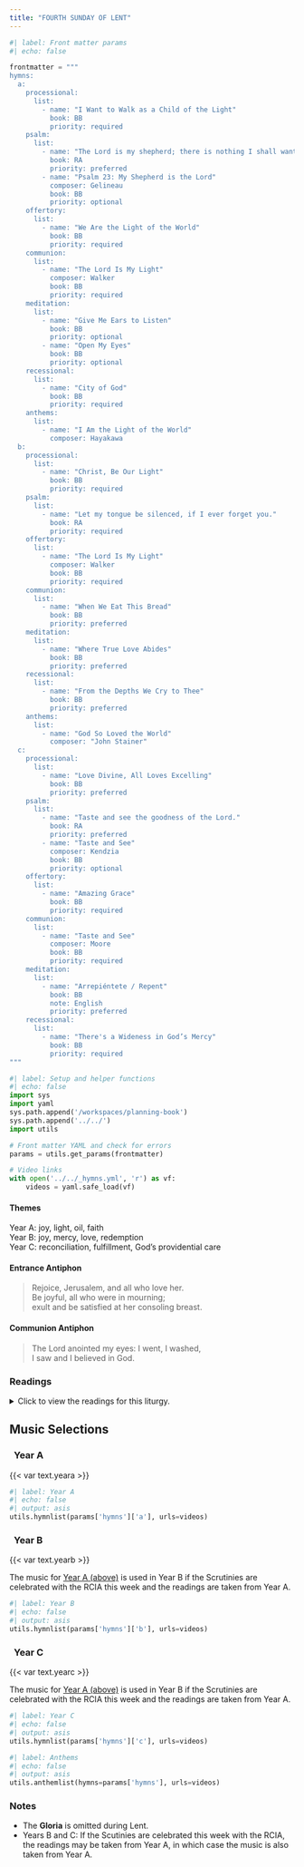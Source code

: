 ```yaml
---
title: "FOURTH SUNDAY OF LENT"
---
```


```python
#| label: Front matter params
#| echo: false

frontmatter = """
hymns:
  a:
    processional:
      list:
        - name: "I Want to Walk as a Child of the Light"
          book: BB
          priority: required
    psalm:
      list:
        - name: "The Lord is my shepherd; there is nothing I shall want."
          book: RA
          priority: preferred
        - name: "Psalm 23: My Shepherd is the Lord"
          composer: Gelineau
          book: BB
          priority: optional
    offertory:
      list:
        - name: "We Are the Light of the World"
          book: BB
          priority: required
    communion:
      list:
        - name: "The Lord Is My Light"
          composer: Walker
          book: BB
          priority: required
    meditation:
      list:
        - name: "Give Me Ears to Listen"
          book: BB
          priority: optional
        - name: "Open My Eyes"
          book: BB
          priority: optional
    recessional:
      list:
        - name: "City of God"
          book: BB
          priority: required
    anthems:
      list:
        - name: "I Am the Light of the World"
          composer: Hayakawa
  b:
    processional:
      list:
        - name: "Christ, Be Our Light"
          book: BB
          priority: required
    psalm:
      list:
        - name: "Let my tongue be silenced, if I ever forget you."
          book: RA
          priority: required
    offertory:
      list:
        - name: "The Lord Is My Light"
          composer: Walker
          book: BB
          priority: required
    communion:
      list:
        - name: "When We Eat This Bread"
          book: BB
          priority: preferred
    meditation:
      list:
        - name: "Where True Love Abides"
          book: BB
          priority: preferred
    recessional:
      list:
        - name: "From the Depths We Cry to Thee"
          book: BB
          priority: preferred
    anthems:
      list:
        - name: "God So Loved the World"
          composer: "John Stainer"
  c:
    processional:
      list:
        - name: "Love Divine, All Loves Excelling"
          book: BB
          priority: preferred
    psalm:
      list:
        - name: "Taste and see the goodness of the Lord."
          book: RA
          priority: preferred
        - name: "Taste and See"
          composer: Kendzia
          book: BB
          priority: optional
    offertory:
      list:
        - name: "Amazing Grace"
          book: BB
          priority: required
    communion:
      list:
        - name: "Taste and See"
          composer: Moore
          book: BB
          priority: required
    meditation:
      list:
        - name: "Arrepiéntete / Repent"
          book: BB
          note: English
          priority: preferred
    recessional:
      list:
        - name: "There's a Wideness in God’s Mercy"
          book: BB
          priority: required
"""
```

```python
#| label: Setup and helper functions
#| echo: false
import sys
import yaml
sys.path.append('/workspaces/planning-book')
sys.path.append('../../')
import utils

# Front matter YAML and check for errors
params = utils.get_params(frontmatter)

# Video links
with open('../../_hymns.yml', 'r') as vf:
    videos = yaml.safe_load(vf)
```

:::  {.red}
#### **Themes**
:::

[Year A:]{.red} joy, light, oil, faith  
[Year B:]{.red} joy, mercy, love, redemption  
[Year C:]{.red} reconciliation, fulfillment, God’s providential care

:::  {.red}
#### **Entrance Antiphon**
:::

> Rejoice, Jerusalem, and all who love her.  
> Be joyful, all who were in mourning;  
> exult and be satisfied at her consoling breast.

:::  {.red}
#### **Communion Antiphon**
:::

> The Lord anointed my eyes: I went, I washed,  
> I saw and I believed in God.

:::: {.content-visible when-format="html"}
::: {.red}
### Readings
:::

<details>
  <summary>Click to view the readings for this liturgy.</summary>

::: {.titlered}
### &nbsp; Year A
:::

::: {.red}
#### First Reading [1 Samuel 16:1b, 6-7, 10-13a]{style="float:right" .small}
:::

The LORD said to Samuel:  
“Fill your horn with oil, and be on your way.  
I am sending you to Jesse of Bethlehem,  
for I have chosen my king from among his sons.”  

As Jesse and his sons came to the sacrifice,  
Samuel looked at Eliab and thought,  
“Surely the LORD’s anointed is here before him.”  
But the LORD said to Samuel:  
“Do not judge from his appearance or from his lofty stature,  
because I have rejected him.  
Not as man sees does God see,  
because man sees the appearance  
but the LORD looks into the heart.”  
In the same way Jesse presented seven sons before Samuel,  
but Samuel said to Jesse,  
“The LORD has not chosen any one of these.”  
Then Samuel asked Jesse,  
“Are these all the sons you have?”  
Jesse replied,  
“There is still the youngest, who is tending the sheep.”  
Samuel said to Jesse,  
“Send for him;  
we will not begin the sacrificial banquet until he arrives here.”  
Jesse sent and had the young man brought to them.  
He was ruddy, a youth handsome to behold  
and making a splendid appearance.  
The LORD said,  
“There—anoint him, for this is the one!”  
Then Samuel, with the horn of oil in hand,   
anointed David in the presence of his brothers;  
and from that day on, the spirit of the LORD rushed upon David.

***

::: {.red}
#### Responsorial Psalm [Psalm 23: 1-3a, 3b-4, 5, 6]{style="float:right" .small}
:::

**[℟.]{.red}** **The Lord is my shepherd; there is nothing I shall want.**  

The LORD is my shepherd; I shall not want.  
&emsp; In verdant pastures he gives me repose;  
beside restful waters he leads me;  
&emsp; he refreshes my soul. **[℟.]{.red}**  

He guides me in right paths  
&emsp; for his name’s sake.  
Even though I walk in the dark valley  
&emsp; I fear no evil; for you are at my side  
With your rod and your staff  
&emsp; that give me courage. **[℟.]{.red}**  

You spread the table before me  
&emsp; in the sight of my foes;  
you anoint my head with oil;  
&emsp; my cup overflows. **[℟.]{.red}**  

Only goodness and kindness follow me  
&emsp; all the days of my life;  
and I shall dwell in the house of the LORD  
&emsp; for years to come. **[℟.]{.red}**  

***

::: {.red}
#### Second Reading [Ephesians 5:8-14]{style="float:right" .small}
:::

Brothers and sisters:  
You were once darkness,   
but now you are light in the Lord.  
Live as children of light,  
for light produces every kind of goodness  
and righteousness and truth.  
Try to learn what is pleasing to the Lord.  
Take no part in the fruitless works of darkness;  
rather expose them, for it is shameful even to mention  
the things done by them in secret;  
but everything exposed by the light becomes visible,  
for everything that becomes visible is light.  
Therefore, it says:  
&emsp; “Awake, O sleeper,  
&emsp; and arise from the dead,  
&emsp; and Christ will give you light.”

***

::: {.red}
#### Gospel Acclamation [John 8:12]{style="float:right" .small}
:::

**[℟.]{.red}** **Praise to you, Lord Jesus Christ, king of endless glory.**  
I am the light of the world, says the Lord;  
whoever follows me will have the light of life. **[℟.]{.red}**

***

::: {.red}
#### Gospel [John 9:1-41 or 9:1, 6-9, 13-17, 34-38]{style="float:right" .small}
:::

As Jesus passed by he saw a man blind from birth.  
His disciples asked him,  
“Rabbi, who sinned, this man or his parents,  
that he was born blind?”  
Jesus answered,  
“Neither he nor his parents sinned;  
it is so that the works of God might be made visible through him.  
We have to do the works of the one who sent me while it is day.  
Night is coming when no one can work.  
While I am in the world, I am the light of the world.”  
When he had said this, he spat on the ground  
and made clay with the saliva,  
and smeared the clay on his eyes,  
and said to him,  
“Go wash in the Pool of Siloam” —which means Sent.  
So he went and washed, and came back able to see.  

His neighbors and those who had seen him earlier as a beggar said,  
“Isn’t this the one who used to sit and beg?”  
Some said, “It is,“  
but others said, “No, he just looks like him.”  
He said, “I am.”  
So they said to him, “How were your eyes opened?”  
He replied,  
“The man called Jesus made clay and anointed my eyes  
and told me, ‘Go to Siloam and wash.’  
So I went there and washed and was able to see.”  
And they said to him, “Where is he?”  
He said, “I don’t know.”  

They brought the one who was once blind to the Pharisees.  
Now Jesus had made clay and opened his eyes on a sabbath.  
So then the Pharisees also asked him how he was able to see.  
He said to them,  
“He put clay on my eyes, and I washed, and now I can see.”  
So some of the Pharisees said,  
“This man is not from God,  
because he does not keep the sabbath.”  
But others said,  
“How can a sinful man do such signs?”  
And there was a division among them.  
So they said to the blind man again,  
“What do you have to say about him,  
since he opened your eyes?”  
He said, “He is a prophet.”  

Now the Jews did not believe  
that he had been blind and gained his sight  
until they summoned the parents of the one who had gained his sight.  
They asked them,  
“Is this your son, who you say was born blind?  
How does he now see?”  
His parents answered and said,  
“We know that this is our son and that he was born blind.  
We do not know how he sees now,  
nor do we know who opened his eyes.  
Ask him, he is of age;  
he can speak for himself.”  
His parents said this because they were afraid  
of the Jews, for the Jews had already agreed  
that if anyone acknowledged him as the Christ,  
he would be expelled from the synagogue.  
For this reason his parents said,  
“He is of age; question him.”  

So a second time they called the man who had been blind  
and said to him, “Give God the praise!  
We know that this man is a sinner.”  
He replied,  
“If he is a sinner, I do not know.  
One thing I do know is that I was blind and now I see.”  
So they said to him,  
“What did he do to you?  
How did he open your eyes?”  
He answered them,  
“I told you already and you did not listen.  
Why do you want to hear it again?  
Do you want to become his disciples, too?”  
They ridiculed him and said,  
“You are that man’s disciple;  
we are disciples of Moses!  
We know that God spoke to Moses,  
but we do not know where this one is from.”  
The man answered and said to them,  
“This is what is so amazing,  
that you do not know where he is from, yet he opened my eyes.  
We know that God does not listen to sinners,  
but if one is devout and does his will, he listens to him.  
It is unheard of that anyone ever opened the eyes of a person born blind.  
If this man were not from God,  
he would not be able to do anything.”  
They answered and said to him,  
“You were born totally in sin,  
and are you trying to teach us?”  
Then they threw him out.  

When Jesus heard that they had thrown him out,  
he found him and said, Do you believe in the Son of Man?”  
He answered and said,  
“Who is he, sir, that I may believe in him?”  
Jesus said to him,  
“You have seen him,  
the one speaking with you is he.”  
He said,  
“I do believe, Lord,” and he worshiped him.  
Then Jesus said,  
“I came into this world for judgment,   
so that those who do not see might see,  
and those who do see might become blind.”  

Some of the Pharisees who were with him heard this  
and said to him, “Surely we are not also blind, are we?”  
Jesus said to them,  
“If you were blind, you would have no sin;  
but now you are saying, ‘We see,’ so your sin remains.  

[Or:]{.red}

As Jesus passed by he saw a man blind from birth.  
He spat on the ground and made clay with the saliva,  
and smeared the clay on his eyes,  
and said to him,  
“Go wash in the Pool of Siloam” — which means Sent.  
So he went and washed, and came back able to see.  

His neighbors and those who had seen him earlier as a beggar said,  
“Isn’t this the one who used to sit and beg?”  
Some said, “It is,“  
but others said, “No, he just looks like him.”  
He said, “I am.”  

They brought the one who was once blind to the Pharisees.  
Now Jesus had made clay and opened his eyes on a sabbath.  
So then the Pharisees also asked him how he was able to see.  
He said to them,  
“He put clay on my eyes, and I washed, and now I can see.”  
So some of the Pharisees said,  
“This man is not from God,  
because he does not keep the sabbath.”  
But others said,  
“How can a sinful man do such signs?”  
And there was a division among them.  
So they said to the blind man again,  
“What do you have to say about him,  
since he opened your eyes?”  
He said, “He is a prophet.”  

They answered and said to him,  
“You were born totally in sin,  
and are you trying to teach us?”  
Then they threw him out.  

When Jesus heard that they had thrown him out,  
he found him and said, “Do you believe in the Son of Man?”  
He answered and said,  
“Who is he, sir, that I may believe in him?”  
Jesus said to him,  
“You have seen him, and  
the one speaking with you is he.”  
He said,  
“I do believe, Lord,” and he worshiped him.  

::: {.centered}
{{< var symbols.cross >}} &nbsp; {{< var symbols.cross >}} &nbsp; {{< var symbols.cross >}}
:::

::: {.titlered}
### &nbsp; Year B
:::

::: {.red}
[If the Scrutinies are celebrated with the RCIA this week, the readings are taken from [Year A above](#year-a).]{.red}

#### First Reading [2 Chronicles 36:14-16, 19-23]{style="float:right" .small}
:::

In those days, all the princes of Judah, the priests, and the people  
added infidelity to infidelity,  
practicing all the abominations of the nations  
and polluting the LORD’s temple  
which he had consecrated in Jerusalem.  

Early and often did the LORD, the God of their fathers,  
send his messengers to them,  
for he had compassion on his people and his dwelling place.  
But they mocked the messengers of God,  
despised his warnings, and scoffed at his prophets,  
until the anger of the LORD against his people was so inflamed  
that there was no remedy.  
Their enemies burnt the house of God,  
tore down the walls of Jerusalem,  
set all its palaces afire,  
and destroyed all its precious objects.  
Those who escaped the sword were carried captive to Babylon,  
where they became servants of the king of the Chaldeans and his sons  
until the kingdom of the Persians came to power.  
All this was to fulfill the word of the LORD spoken by Jeremiah:  
“Until the land has retrieved its lost sabbaths,  
during all the time it lies waste it shall have rest  
while seventy years are fulfilled.”  

In the first year of Cyrus, king of Persia,  
in order to fulfill the word of the LORD spoken by Jeremiah,  
the LORD inspired King Cyrus of Persia  
to issue this proclamation throughout his kingdom,  
both by word of mouth and in writing:  
“Thus says Cyrus, king of Persia:  
All the kingdoms of the earth  
the LORD, the God of heaven, has given to me,  
and he has also charged me to build him a house  
in Jerusalem, which is in Judah.  
Whoever, therefore, among you belongs to any part of his people,  
let him go up, and may his God be with him!”  

***

::: {.red}
#### Responsorial Psalm [Psalm 137:1-2, 3, 4-5, 6]{style="float:right" .small}
:::

**[℟.]{.red}** **Let my tongue be silenced, if I ever forget you!**  

By the streams of Babylon  
&emsp; we sat and wept  
&emsp; when we remembered Zion.  
On the aspens of that land  
&emsp; we hung up our harps. **[℟.]{.red}**  

For there our captors asked of us  
&emsp; the lyrics of our songs,  
And our despoilers urged us to be joyous:  
&emsp; “Sing for us the songs of Zion!” **[℟.]{.red}**  

How could we sing a song of the LORD  
&emsp; in a foreign land?  
If I forget you, Jerusalem,  
&emsp; may my right hand be forgotten! **[℟.]{.red}**  

May my tongue cleave to my palate  
&emsp; if I remember you not,  
If I place not Jerusalem  
&emsp; ahead of my joy. **[℟.]{.red}**  

***

::: {.red}
#### Second Reading [Ephesians 2:4-10]{style="float:right" .small}
:::

Brothers and sisters:  
God, who is rich in mercy,  
because of the great love he had for us,  
even when we were dead in our transgressions,  
brought us to life with Christ — by grace you have been saved —,  
raised us up with him,  
and seated us with him in the heavens in Christ Jesus,  
that in the ages to come  
He might show the immeasurable riches of his grace  
in his kindness to us in Christ Jesus.  
For by grace you have been saved through faith,  
and this is not from you; it is the gift of God;  
it is not from works, so no one may boast.  
For we are his handiwork, created in Christ Jesus for the good works  
that God has prepared in advance,  
that we should live in them.  

***

::: {.red}
#### Gospel Acclamation [John 3:16]{style="float:right" .small}
:::

**[℟.]{.red}** **Praise to you, Lord Jesus Christ, king of endless glory.**  
God so loved the world that he gave his only Son,  
so everyone who believes in him might have eternal life. **[℟.]{.red}**  

***

::: {.red}
#### Gospel [John 3:14-21]{style="float:right" .small}
:::

Jesus said to Nicodemus:  
“Just as Moses lifted up the serpent in the desert,  
so must the Son of Man be lifted up,  
so that everyone who believes in him may have eternal life.”  

For God so loved the world that he gave his only Son,  
so that everyone who believes in him might not perish  
but might have eternal life.  
For God did not send his Son into the world to condemn the world,  
but that the world might be saved through him.  
Whoever believes in him will not be condemned,  
but whoever does not believe has already been condemned,  
because he has not believed in the name of the only Son of God.  
And this is the verdict,  
that the light came into the world,  
but people preferred darkness to light,  
because their works were evil.  
For everyone who does wicked things hates the light  
and does not come toward the light,  
so that his works might not be exposed.  
But whoever lives the truth comes to the light,  
so that his works may be clearly seen as done in God.  

::: {.centered}
{{< var symbols.cross >}} &nbsp; {{< var symbols.cross >}} &nbsp; {{< var symbols.cross >}}
:::

::: {.titlered}
### &nbsp; Year C
:::

::: {.red}
[If the Scrutinies are celebrated with the RCIA this week, the readings are taken from [Year A above](#year-a).]{.red}

#### First Reading [Joshua 5:9a, 10-12]{style="float:right" .small}
:::

The LORD said to Joshua,  
“Today I have removed the reproach of Egypt from you.”  

While the Israelites were encamped at Gilgal on the plains of Jericho,  
they celebrated the Passover  
on the evening of the fourteenth of the month.  
On the day after the Passover,  
they ate of the produce of the land  
in the form of unleavened cakes and parched grain.  
On that same day after the Passover,  
on which they ate of the produce of the land, the manna ceased.  
No longer was there manna for the Israelites,  
who that year ate of the yield of the land of Canaan.  

***

::: {.red}
#### Responsorial Psalm [Psalm 34:2-3, 4-5, 6-7]{style="float:right" .small}
:::

**[℟.]{.red}** **Taste and see the goodness of the Lord.**  

I will bless the LORD at all times;  
&emsp; his praise shall be ever in my mouth.  
Let my soul glory in the LORD;  
&emsp; the lowly will hear me and be glad. **[℟.]{.red}**  

Glorify the LORD with me,  
&emsp; let us together extol his name.  
I sought the LORD, and he answered me  
&emsp; and delivered me from all my fears. **[℟.]{.red}**  

Look to him that you may be radiant with joy,  
&emsp; and your faces may not blush with shame.  
When the poor one called out, the LORD heard,  
&emsp; and from all his distress he saved him. **[℟.]{.red}**  

***

::: {.red}
#### Second Reading [2 Corinthians 5:17-21]{style="float:right" .small}
:::

Brothers and sisters:  
Whoever is in Christ is a new creation:  
the old things have passed away;  
behold, new things have come.  
And all this is from God,  
who has reconciled us to himself through Christ  
and given us the ministry of reconciliation,  
namely, God was reconciling the world to himself in Christ,  
not counting their trespasses against them  
and entrusting to us the message of reconciliation.  
So we are ambassadors for Christ,  
as if God were appealing through us.  
We implore you on behalf of Christ,  
be reconciled to God.  
For our sake he made him to be sin who did not know sin,  
so that we might become the righteousness of God in him.

***

::: {.red}
#### Gospel Acclamation [Luke 15:18]{style="float:right" .small}
:::

**[℟.]{.red}** **Praise to you, Lord Jesus Christ, king of endless glory.**  
I will get up and go to my Father and shall say to him:  
Father, I have sinned against heaven and against you. **[℟.]{.red}** 

***

::: {.red}
#### Gospel [Luke 15:1-3, 11-32]{style="float:right" .small}
:::

Tax collectors and sinners were all drawing near to listen to Jesus,  
but the Pharisees and scribes began to complain, saying,  
“This man welcomes sinners and eats with them.”  
So to them Jesus addressed this parable:  
“A man had two sons, and the younger son said to his father,  
‘Father give me the share of your estate that should come to me.’  
So the father divided the property between them.  
After a few days, the younger son collected all his belongings  
and set off to a distant country  
where he squandered his inheritance on a life of dissipation.  
When he had freely spent everything,  
a severe famine struck that country,  
and he found himself in dire need.  
So he hired himself out to one of the local citizens  
who sent him to his farm to tend the swine.  
And he longed to eat his fill of the pods on which the swine fed,  
but nobody gave him any.  
Coming to his senses he thought,  
‘How many of my father’s hired workers  
have more than enough food to eat,   
but here am I, dying from hunger.  
I shall get up and go to my father and I shall say to him,  
“Father, I have sinned against heaven and against you.  
I no longer deserve to be called your son;  
treat me as you would treat one of your hired workers.”’  
So he got up and went back to his father.  
While he was still a long way off,  
his father caught sight of him, and was filled with compassion.  
He ran to his son, embraced him and kissed him.  
His son said to him,  
‘Father, I have sinned against heaven and against you;  
I no longer deserve to be called your son.’  
But his father ordered his servants,  
‘Quickly bring the finest robe and put it on him;  
put a ring on his finger and sandals on his feet.  
Take the fattened calf and slaughter it.  
Then let us celebrate with a feast,  
because this son of mine was dead, and has come to life again;  
he was lost, and has been found.’  
Then the celebration began.  
Now the older son had been out in the field  
and, on his way back, as he neared the house,  
he heard the sound of music and dancing.  
He called one of the servants and asked what this might mean.  
The servant said to him,  
‘Your brother has returned  
and your father has slaughtered the fattened calf  
because he has him back safe and sound.’  
He became angry,  
and when he refused to enter the house,  
his father came out and pleaded with him.  
He said to his father in reply,  
‘Look, all these years I served you  
and not once did I disobey your orders;  
yet you never gave me even a young goat to feast on with my friends.  
But when your son returns  
who swallowed up your property with prostitutes,  
for him you slaughter the fattened calf.’  
He said to him,  
‘My son, you are here with me always;  
everything I have is yours.  
But now we must celebrate and rejoice,  
because your brother was dead and has come to life again;  
he was lost and has been found.’”

::: {.centered}
{{< var symbols.cross >}} &nbsp; {{< var symbols.cross >}} &nbsp; {{< var symbols.cross >}}
:::

</details>
::::

::: {.red}
## Music Selections
:::

::: {.titlered}
### &nbsp; Year A
:::
{{< var text.yeara >}}

```python
#| label: Year A
#| echo: false
#| output: asis
utils.hymnlist(params['hymns']['a'], urls=videos)
```

::: {.titlered}
### &nbsp; Year B
:::
{{< var text.yearb >}}

[The music for [Year A (above)](#year-a-1) is used in Year B if the Scrutinies are celebrated with the RCIA this week and the readings are taken from Year A.]{.red}

```python
#| label: Year B
#| echo: false
#| output: asis
utils.hymnlist(params['hymns']['b'], urls=videos)
```

::: {.titlered}
### &nbsp; Year C
:::
{{< var text.yearc >}}

[The music for [Year A (above)](#year-a-1) is used in Year B if the Scrutinies are celebrated with the RCIA this week and the readings are taken from Year A.]{.red}

```python
#| label: Year C
#| echo: false
#| output: asis
utils.hymnlist(params['hymns']['c'], urls=videos)
```


```python
#| label: Anthems
#| echo: false
#| output: asis
utils.anthemlist(hymns=params['hymns'], urls=videos)
```

::: {.red}
### Notes
:::

* The **Gloria** is omitted during Lent.
* [Years B and C:]{.red} If the Scutinies are celebrated this week with the RCIA, the readings may be taken from Year A, in which case the music is also taken from Year A.